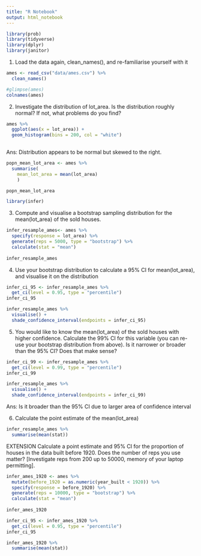```yaml
---
title: "R Notebook"
output: html_notebook
---
```



```r
library(prob)
library(tidyverse)
library(dplyr)
library(janitor)
```

1. Load the data again, clean_names(), and re-familiarise yourself with it

```r
ames <- read_csv("data/ames.csv") %>%
  clean_names()
```

```r
#glimpse(ames)
colnames(ames)
```

2. Investigate the distribution of lot_area. Is the distribution roughly normal? If not, what problems do you find?

```r
ames %>%
  ggplot(aes(x = lot_area)) +
  geom_histogram(bins = 200, col = "white")
  
```

Ans: Distribution appears to be normal but skewed to the right.
```r
popn_mean_lot_area <- ames %>%
  summarise(
    mean_lot_area = mean(lot_area)
    )

popn_mean_lot_area
```



```r
library(infer)
```
3. Compute and visualise a bootstrap sampling distribution for the mean(lot_area) of the sold houses.

```r
infer_resample_ames<- ames %>%
  specify(response = lot_area) %>%
  generate(reps = 5000, type = "bootstrap") %>%
  calculate(stat = "mean")
  
infer_resample_ames  

```


4. Use your bootstrap distribution to calculate a 95% CI for mean(lot_area), and visualise it on the distribution
```r
infer_ci_95 <- infer_resample_ames %>%
  get_ci(level = 0.95, type = "percentile")
infer_ci_95

infer_resample_ames %>%
  visualise() +
  shade_confidence_interval(endpoints = infer_ci_95)
```



5. You would like to know the mean(lot_area) of the sold houses with higher confidence. Calculate the 99% CI for this variable (you can re-use your bootstrap distribution from above). Is it narrower or broader than the 95% CI? Does that make sense?

```r
infer_ci_99 <- infer_resample_ames %>%
  get_ci(level = 0.99, type = "percentile")
infer_ci_99

infer_resample_ames %>%
  visualise() +
  shade_confidence_interval(endpoints = infer_ci_99)
```
Ans: Is it broader than the 95% CI due to larger area of confidence interval

6. Calculate the point estimate of the mean(lot_area)
```r
infer_resample_ames %>%
  summarise(mean(stat))

```


EXTENSION
Calculate a point estimate and 95% CI for the proportion of houses in the data built before 1920. Does the number of reps you use matter? [Investigate reps from 200 up to 50000, memory of your laptop permitting].

```r
infer_ames_1920 <- ames %>%
  mutate(before_1920 = as.numeric(year_built < 1920)) %>%
  specify(response = before_1920) %>%
  generate(reps = 10000, type = "bootstrap") %>%
  calculate(stat = "mean")
  
infer_ames_1920 
```

```r
infer_ci_95 <- infer_ames_1920 %>%
  get_ci(level = 0.95, type = "percentile")
infer_ci_95

infer_ames_1920 %>%
  summarise(mean(stat))

```

